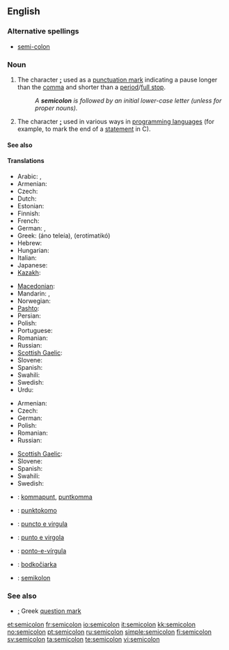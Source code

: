 ==English==

===Alternative spellings===
* [[semi-colon]]

===Noun===
{{en-noun}}

# {{typography}} The character '''[[;]]''' used as a [[punctuation mark]] indicating a pause longer than the [[comma]] and shorter than a [[period]]/[[full stop]].
#: ''A '''semicolon''' is followed by an initial lower-case letter (unless for proper nouns).''
# {{typography}} The character '''[[;]]''' used in various ways in [[programming language]]s (for example, to mark the end of a [[statement]] in C).

====See also====
{{punctuation}}

====Translations====
{{trans-top|punctuation mark indicating a pause longer than the comma}}
* Arabic: {{t|ar|؛|sc=Arab}},  {{t|ar|فاصلة منقوطة|f|tr=faaSila manquuTa|sc=Arab}}
* Armenian: {{t-|hy|կետ-ստորակետ|tr=ket-storaket|sc=Armn|xs=Armenian}}
* Czech: {{t-|cs|středník|m}}
* Dutch: {{t|nl|puntkomma|m|f|n}}
* Estonian: {{t|et|semikoolon}}
* Finnish: {{t+|fi|puolipiste}}
* French: {{t+|fr|point-virgule|m}}
* German: {{t+|de|Strichpunkt|m}}, {{t+|de|Semikolon|n}}
* Greek: {{t-|el|άνω τελεία|f|sc=Grek}} (áno teleía), {{t+|el|ερωτηματικό|n|sc=Grek}} (erotimatikó)
* Hebrew: {{t+|he|נקודה ופסיק|sc=Hebr}}
* Hungarian: {{t-|hu|pontosvessző}}
* Italian: {{t|it|punto e virgola}}
* Japanese: {{t|ja|セミコロン|tr=semikoron|sc=Jpan}}
* [[Kazakh]]: {{t|kk|нүктелі үтір|sc=Cyrl}}
{{trans-mid}}
* [[Macedonian]]: {{t|mk|точка-запирка|f|tr=tóčka-zápirka|sc=Cyrl|xs=Macedonian}}
* Mandarin: {{t|zh|分號|sc=Hani}},  {{t|zh|分号|tr=fēnhào|sc=Hani}}
* Norwegian: {{t|no|semikolon|c}}
* [[Pashto]]: {{t|ps|؛|sc=ps-Arab}}
* Persian: {{t|fa|؛|sc=fa-Arab}}
* Polish: {{t+|pl|średnik|m}}
* Portuguese: {{t|pt|ponto-e-vírgula}}
* Romanian: {{t-|ro|punct şi virgulă}}
* Russian: {{t+|ru|точка с запятой|f|tr=tóčka s zapjatój|sc=Cyrl}}
* [[Scottish Gaelic]]: {{t-|gd|leth-chòilean|m|xs=Scottish Gaelic}}
* Slovene: {{t+|sl|podpičje|n}}
* Spanish: {{t-|es|punto y coma|m}}
* Swahili: {{t|sw|alama ya nuktamkato|xs=Swahili}}
* Swedish: {{t|sv|semikolon|c}}
* Urdu: {{t|ur|؛|sc=ur-Arab}}
{{trans-bottom}}

{{trans-top| The character '''[[;]]''' used in various ways in programming languages}}
* Armenian: {{t-|hy|կետ-ստորակետ|tr=ket-storaket|sc=Armn|xs=Armenian}}
* Czech: {{t-|cs|středník|m}}
* German: {{t+|de|Semikolon|n}}
* Polish: {{t+|pl|średnik|m}}
* Romanian: {{t-|ro|punct şi virgulă}}
* Russian: {{t+|ru|точка с запятой|f|tr=tóčka s zapjatój|sc=Cyrl}}
{{trans-mid}}
* [[Scottish Gaelic]]: {{t-|gd|leth-chòilean|m|xs=Scottish Gaelic}}
* Slovene: {{t+|sl|podpičje|n}}
* Spanish: {{t-|es|punto y coma|m}}
* Swahili: {{t|sw|alama ya nuktamkato|xs=Swahili}}
* Swedish: {{t+|sv|semikolon|n}}
{{trans-bottom}}

{{checktrans-top}}
* {{ttbc|Dutch}}: [[kommapunt]], [[puntkomma]]
* {{ttbc|Esperanto}}: [[punktokomo]]
* {{ttbc|Interlingua}}: [[puncto e virgula]]
* {{ttbc|Italian}}: [[punto e virgola]] {{m}}
* {{ttbc|Portuguese}}: [[ponto-e-vírgula]] {{m}}
* {{ttbc|Slovak}}: [[bodkočiarka]] {{f}}
* {{ttbc|Swedish}}: [[semikolon]]
{{checktrans-bottom}}

===See also===
* [[;]] Greek [[question mark]]

[[et:semicolon]]
[[fr:semicolon]]
[[io:semicolon]]
[[it:semicolon]]
[[kk:semicolon]]
[[no:semicolon]]
[[pt:semicolon]]
[[ru:semicolon]]
[[simple:semicolon]]
[[fi:semicolon]]
[[sv:semicolon]]
[[ta:semicolon]]
[[te:semicolon]]
[[vi:semicolon]]